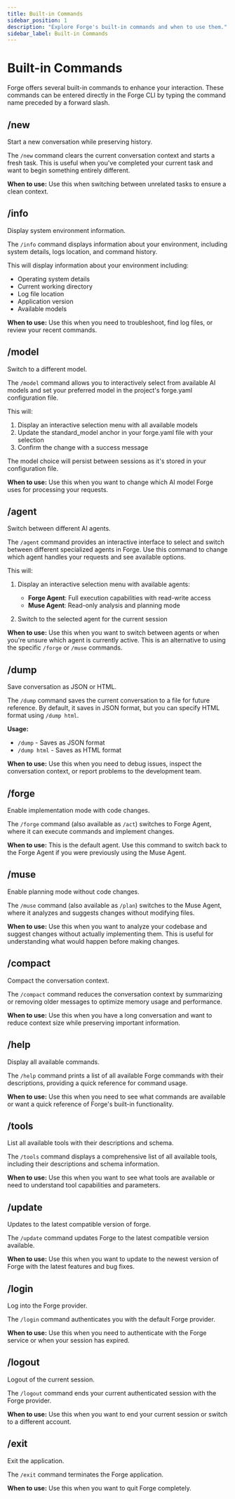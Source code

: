 ```yaml
---
title: Built-in Commands
sidebar_position: 1
description: "Explore Forge's built-in commands and when to use them."
sidebar_label: Built-in Commands
---
```


# Built-in Commands

Forge offers several built-in commands to enhance your interaction. These commands can be entered directly in the Forge CLI by typing the command name preceded by a forward slash.

## /new

Start a new conversation while preserving history.

The `/new` command clears the current conversation context and starts a fresh task. This is useful when you've completed your current task and want to begin something entirely different.

**When to use:** Use this when switching between unrelated tasks to ensure a clean context.

## /info

Display system environment information.

The `/info` command displays information about your environment, including system details, logs location, and command history.

This will display information about your environment including:

- Operating system details
- Current working directory
- Log file location
- Application version
- Available models

**When to use:** Use this when you need to troubleshoot, find log files, or review your recent commands.

## /model

Switch to a different model.

The `/model` command allows you to interactively select from available AI models and set your preferred model in the project's forge.yaml configuration file.

This will:

1. Display an interactive selection menu with all available models
2. Update the standard_model anchor in your forge.yaml file with your selection
3. Confirm the change with a success message

The model choice will persist between sessions as it's stored in your configuration file.

**When to use:** Use this when you want to change which AI model Forge uses for processing your requests.

## /agent

Switch between different AI agents.

The `/agent` command provides an interactive interface to select and switch between different specialized agents in Forge. Use this command to change which agent handles your requests and see available options.

This will:

1. Display an interactive selection menu with available agents:

   - **Forge Agent**: Full execution capabilities with read-write access
   - **Muse Agent**: Read-only analysis and planning mode

2. Switch to the selected agent for the current session

**When to use:** Use this when you want to switch between agents or when you're unsure which agent is currently active. This is an alternative to using the specific `/forge` or `/muse` commands.

## /dump

Save conversation as JSON or HTML.

The `/dump` command saves the current conversation to a file for future reference. By default, it saves in JSON format, but you can specify HTML format using `/dump html`.

**Usage:**

- `/dump` - Saves as JSON format
- `/dump html` - Saves as HTML format

**When to use:** Use this when you need to debug issues, inspect the conversation context, or report problems to the development team.

## /forge

Enable implementation mode with code changes.

The `/forge` command (also available as `/act`) switches to Forge Agent, where it can execute commands and implement changes.

**When to use:** This is the default agent. Use this command to switch back to the Forge Agent if you were previously using the Muse Agent.

## /muse

Enable planning mode without code changes.

The `/muse` command (also available as `/plan`) switches to the Muse Agent, where it analyzes and suggests changes without modifying files.

**When to use:** Use this when you want to analyze your codebase and suggest changes without actually implementing them. This is useful for understanding what would happen before making changes.

## /compact

Compact the conversation context.

The `/compact` command reduces the conversation context by summarizing or removing older messages to optimize memory usage and performance.

**When to use:** Use this when you have a long conversation and want to reduce context size while preserving important information.

## /help

Display all available commands.

The `/help` command prints a list of all available Forge commands with their descriptions, providing a quick reference for command usage.

**When to use:** Use this when you need to see what commands are available or want a quick reference of Forge's built-in functionality.

## /tools

List all available tools with their descriptions and schema.

The `/tools` command displays a comprehensive list of all available tools, including their descriptions and schema information.

**When to use:** Use this when you want to see what tools are available or need to understand tool capabilities and parameters.

## /update

Updates to the latest compatible version of forge.

The `/update` command updates Forge to the latest compatible version available.

**When to use:** Use this when you want to update to the newest version of Forge with the latest features and bug fixes.

## /login

Log into the Forge provider.

The `/login` command authenticates you with the default Forge provider.

**When to use:** Use this when you need to authenticate with the Forge service or when your session has expired.

## /logout

Logout of the current session.

The `/logout` command ends your current authenticated session with the Forge provider.

**When to use:** Use this when you want to end your current session or switch to a different account.

## /exit

Exit the application.

The `/exit` command terminates the Forge application.

**When to use:** Use this when you want to quit Forge completely.
